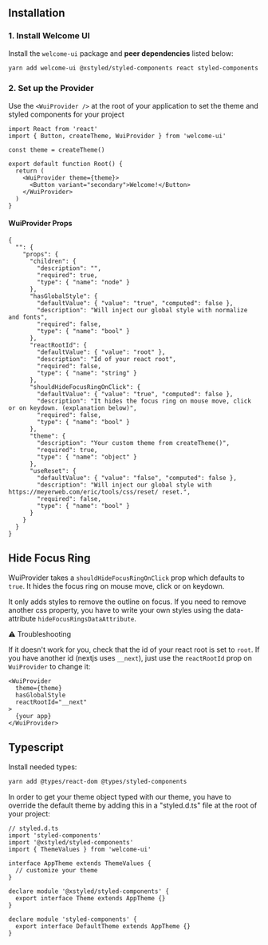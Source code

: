 ## Installation

### 1. Install Welcome UI

Install the `welcome-ui` package and **peer dependencies** listed below:

```bash
yarn add welcome-ui @xstyled/styled-components react styled-components
```

### 2. Set up the Provider

Use the `<WuiProvider />` at the root of your application to set the theme and styled components for your project

```tsx
import React from 'react'
import { Button, createTheme, WuiProvider } from 'welcome-ui'

const theme = createTheme()

export default function Root() {
  return (
    <WuiProvider theme={theme}>
      <Button variant="secondary">Welcome!</Button>
    </WuiProvider>
  )
}
```

#### WuiProvider Props

```properties
{
  "": {
    "props": {
      "children": {
        "description": "",
        "required": true,
        "type": { "name": "node" }
      },
      "hasGlobalStyle": {
        "defaultValue": { "value": "true", "computed": false },
        "description": "Will inject our global style with normalize and fonts",
        "required": false,
        "type": { "name": "bool" }
      },
      "reactRootId": {
        "defaultValue": { "value": "root" },
        "description": "Id of your react root",
        "required": false,
        "type": { "name": "string" }
      },
      "shouldHideFocusRingOnClick": {
        "defaultValue": { "value": "true", "computed": false },
        "description": "It hides the focus ring on mouse move, click or on keydown. (explanation below)",
        "required": false,
        "type": { "name": "bool" }
      },
      "theme": {
        "description": "Your custom theme from createTheme()",
        "required": true,
        "type": { "name": "object" }
      },
      "useReset": {
        "defaultValue": { "value": "false", "computed": false },
        "description": "Will inject our global style with https://meyerweb.com/eric/tools/css/reset/ reset.",
        "required": false,
        "type": { "name": "bool" }
      }
    }
  }
}
```

## Hide Focus Ring

WuiProvider takes a `shouldHideFocusRingOnClick` prop which defaults to `true`. It hides the focus ring on mouse move, click or on keydown.

It only adds styles to remove the outline on focus. If you need to remove another css property, you have to write your own styles using the data-attribute `hideFocusRingsDataAttribute`.

⚠️ Troubleshooting

If it doesn't work for you, check that the id of your react root is set to `root`. If you have another id (nextjs uses `__next`), just use the `reactRootId` prop on `WuiProvider` to change it:

```tsx
<WuiProvider
  theme={theme}
  hasGlobalStyle
  reactRootId="__next"
>
  {your app}
</WuiProvider>
```

## Typescript

Install needed types:

```bash
yarn add @types/react-dom @types/styled-components
```

In order to get your theme object typed with our theme, you have to override the default theme by adding this in a "styled.d.ts" file at the root of your project:

```tsx
// styled.d.ts
import 'styled-components'
import '@xstyled/styled-components'
import { ThemeValues } from 'welcome-ui'

interface AppTheme extends ThemeValues {
  // customize your theme
}

declare module '@xstyled/styled-components' {
  export interface Theme extends AppTheme {}
}

declare module 'styled-components' {
  export interface DefaultTheme extends AppTheme {}
}
```
